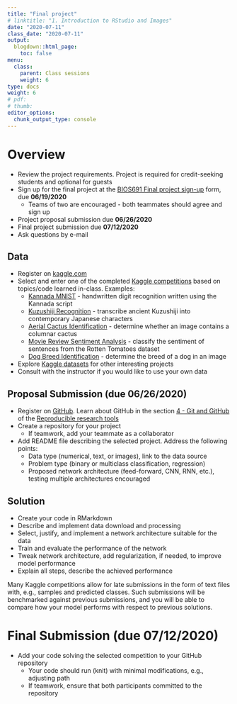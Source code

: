 ```yaml
---
title: "Final project"
# linktitle: "1. Introduction to RStudio and Images"
date: "2020-07-11"
class_date: "2020-07-11"
output:
  blogdown::html_page:
    toc: false
menu:
  class:
    parent: Class sessions
    weight: 6
type: docs
weight: 6
# pdf: 
# thumb: 
editor_options: 
  chunk_output_type: console
---
```


# Overview

- Review the project requirements. Project is required for credit-seeking students and optional for guests
- Sign up for the final project at the [BIOS691 Final project sign-up](https://docs.google.com/forms/d/e/1FAIpQLSdP7FmBU97n78NjjUmZAPbiUmKBUUsqlE8HT87e_Fi1vyeLKQ/viewform?usp=pp_url&entry.1371427453=Yes,+I+am+a+student&entry.1100386697=Yes,+I+have+a+teammate) form, due **06/19/2020**
    - Teams of two are encouraged - both teammates should agree and sign up
- Project proposal submission due **06/26/2020**
- Final project submission due **07/12/2020**
- Ask questions by e-mail

## Data

- Register on [kaggle.com](https://www.kaggle.com/)
- Select and enter one of the completed [Kaggle competitions](https://www.kaggle.com/competitions) based on topics/code learned in-class.  Examples:
    - [Kannada MNIST](https://www.kaggle.com/c/Kannada-MNIST) - handwritten digit recognition written using the Kannada script
    - [Kuzushiji Recognition](https://www.kaggle.com/c/kuzushiji-recognition) - transcribe ancient Kuzushiji into contemporary Japanese characters
    - [Aerial Cactus Identification](https://www.kaggle.com/c/aerial-cactus-identification) - determine whether an image contains a columnar cactus
    - [Movie Review Sentiment Analysis](https://www.kaggle.com/c/movie-review-sentiment-analysis-kernels-only) - classify the sentiment of sentences from the Rotten Tomatoes dataset
    - [Dog Breed Identification](https://www.kaggle.com/c/dog-breed-identification) - determine the breed of a dog in an image

- Explore [Kaggle datasets](https://www.kaggle.com/datasets) for other interesting projects
- Consult with the instructor if you would like to use your own data

## Proposal Submission (due 06/26/2020)

- Register on [GitHub](https://github.com/). Learn about GitHub in the section [4 - Git and GitHub](https://mdozmorov.github.io/BIOS691.2018/syllabus/) of the [Reproducible research tools](https://mdozmorov.github.io/BIOS691.2018/)
- Create a repository for your project
    - If teamwork, add your teammate as a collaborator
- Add README file describing the selected project. Address the following points:
    - Data type (numerical, text, or images), link to the data source
    - Problem type (binary or multiclass classification, regression)
    - Proposed network architecture (feed-forward, CNN, RNN, etc.), testing multiple architectures encouraged


## Solution

- Create your code in RMarkdown
- Describe and implement data download and processing
- Select, justify, and implement a network architecture suitable for the data
- Train and evaluate the performance of the network
- Tweak network architecture, add regularization, if needed, to improve model performance
- Explain all steps, describe the achieved performance

Many Kaggle competitions allow for late submissions in the form of text files with, e.g., samples and predicted classes. Such submissions will be benchmarked against previous submissions, and you will be able to compare how your model performs with respect to previous solutions.

# Final Submission (due 07/12/2020)

- Add your code solving the selected competition to your GitHub repository
    - Your code should run (knit) with minimal modifications, e.g., adjusting path
    - If teamwork, ensure that both participants committed to the repository
    